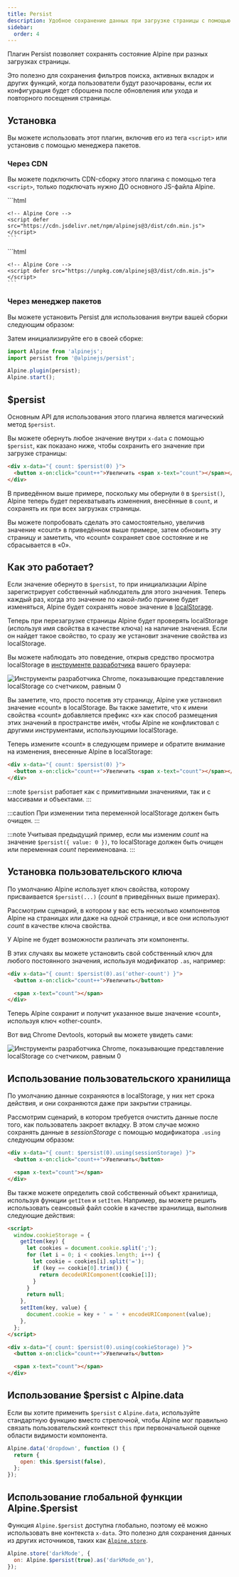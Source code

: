 ```yaml
---
title: Persist
description: Удобное сохранение данных при загрузке страницы с помощью localStorage и плагина для Alpine.js
sidebar:
  order: 4
---
```



Плагин Persist позволяет сохранять состояние Alpine при разных загрузках страницы.

Это полезно для сохранения фильтров поиска, активных вкладок и других функций, когда пользователи будут разочарованы, если их конфигурация будет сброшена после обновления или ухода и повторного посещения страницы.

## Установка

Вы можете использовать этот плагин, включив его из тега `<script>` или установив с помощью менеджера пакетов.

### Через CDN

Вы можете подключить CDN-сборку этого плагина с помощью тега `<script>`, только подключать нужно ДО основного JS-файла Alpine.

<Tabs>
  <TabItem label="jsDelivr CDN">
    ```html
    <!-- Persist Plugin -->
    <script defer src="https://cdn.jsdelivr.net/npm/@alpinejs/persist@3/dist/cdn.min.js"></script>

    <!-- Alpine Core -->
    <script defer src="https://cdn.jsdelivr.net/npm/alpinejs@3/dist/cdn.min.js"></script>
    ```
  </TabItem>
  <TabItem label="unpkg CDN">
    ```html
    <!-- Persist Plugin -->
    <script defer src="https://unpkg.com/@alpinejs/persist@latest/dist/cdn.min.js"></script>

    <!-- Alpine Core -->
    <script defer src="https://unpkg.com/alpinejs@3/dist/cdn.min.js"></script>
    ```
  </TabItem>
</Tabs>

### Через менеджер пакетов

Вы можете установить Persist для использования внутри вашей сборки следующим образом:

<PackageManagers pkg="@alpinejs/persist" icons={false} />

Затем инициализируйте его в своей сборке:

```js {2, 4}
import Alpine from 'alpinejs';
import persist from '@alpinejs/persist';

Alpine.plugin(persist);
Alpine.start();
```

## $persist

Основным API для использования этого плагина является магический метод `$persist`.

Вы можете обернуть любое значение внутри `x-data` с помощью `$persist`, как показано ниже, чтобы сохранить его значение при загрузке страницы:

```html live "$persist"
<div x-data="{ count: $persist(0) }">
  <button x-on:click="count++">Увеличить <span x-text="count"></span></button>
</div>
```

В приведённом выше примере, поскольку мы обернули `0` в `$persist()`, Alpine теперь будет перехватывать изменения, внесённые в `count`, и сохранять их при всех загрузках страницы.

Вы можете попробовать сделать это самостоятельно, увеличив значение «count» в приведённом выше примере, затем обновить эту страницу и заметить, что «count» сохраняет свое состояние и не сбрасывается в «0».

## Как это работает?

Если значение обернуто в `$persist`, то при инициализации Alpine зарегистрирует собственный наблюдатель для этого значения. Теперь каждый раз, когда это значение по какой-либо причине будет изменяться, Alpine будет сохранять новое значение в [localStorage](https://developer.mozilla.org/ru/docs/Web/API/Window/localStorage).

Теперь при перезагрузке страницы Alpine будет проверять localStorage (используя имя свойства в качестве ключа) на наличие значения. Если он найдет такое свойство, то сразу же установит значение свойства из localStorage.

Вы можете наблюдать это поведение, открыв средство просмотра localStorage в [инструменте разработчика](https://developer.chrome.com/docs/devtools/storage/localstorage/) вашего браузера:

![Инструменты разработчика Chrome, показывающие представление localStorage со счетчиком, равным 0](https://alpinejs.dev/img/persist_devtools.png)

Вы заметите, что, просто посетив эту страницу, Alpine уже установил значение «count» в localStorage. Вы также заметите, что к имени свойства «count» добавляется префикс «_x_» как способ размещения этих значений в пространстве имён, чтобы Alpine не конфликтовал с другими инструментами, использующими localStorage.

Теперь измените «count» в следующем примере и обратите внимание на изменения, внесенные Alpine в localStorage:

```html live "$persist"
<div x-data="{ count: $persist(0) }">
  <button x-on:click="count++">Увеличить <span x-text="count"></span></button>
</div>
```

:::note
    `$persist` работает как с примитивными значениями, так и с массивами и объектами.
:::

:::caution
    При изменении типа переменной localStorage должен быть очищен.
:::

:::note
    Учитывая предыдущий пример, если мы изменим _count_ на значение `$persist({ value: 0 })`, то localStorage должен быть очищен или переменная _count_ переименована.
:::

## Установка пользовательского ключа

По умолчанию Alpine использует ключ свойства, которому присваивается `$persist(...)` (_count_ в приведённых выше примерах).

Рассмотрим сценарий, в котором у вас есть несколько компонентов Alpine на страницах или даже на одной странице, и все они используют _count_ в качестве ключа свойства.

У Alpine не будет возможности различать эти компоненты.

В этих случаях вы можете установить свой собственный ключ для любого постоянного значения, используя модификатор `.as`, например:

```html ".as"
<div x-data="{ count: $persist(0).as('other-count') }">
  <button x-on:click="count++">Увеличить</button>

  <span x-text="count"></span>
</div>
```

Теперь Alpine сохранит и получит указанное выше значение «count», используя ключ «other-count».

Вот вид Chrome Devtools, который вы можете увидеть сами:

![Инструменты разработчика Chrome, показывающие представление localStorage со счетчиком, равным 0](https://alpinejs.dev/img/persist_custom_key_devtools.png)

## Использование пользовательского хранилища

По умолчанию данные сохраняются в localStorage, у них нет срока действия, и они сохраняются даже при закрытии страницы.

Рассмотрим сценарий, в котором требуется очистить данные после того, как пользователь закроет вкладку. В этом случае можно сохранять данные в _sessionStorage_ с помощью модификатора `.using` следующим образом:

```html ".using"
<div x-data="{ count: $persist(0).using(sessionStorage) }">
  <button x-on:click="count++">Увеличить</button>

  <span x-text="count"></span>
</div>
```

Вы также можете определить свой собственный объект хранилища, используя функции `getItem` и `setItem`. Например, вы можете решить использовать сеансовый файл cookie в качестве хранилища, выполнив следующие действия:

```html "getItem" "setItem"
<script>
  window.cookieStorage = {
    getItem(key) {
      let cookies = document.cookie.split(';');
      for (let i = 0; i < cookies.length; i++) {
        let cookie = cookies[i].split('=');
        if (key == cookie[0].trim()) {
          return decodeURIComponent(cookie[1]);
        }
      }
      return null;
    },
    setItem(key, value) {
      document.cookie = key + ' = ' + encodeURIComponent(value);
    },
  };
</script>

<div x-data="{ count: $persist(0).using(cookieStorage) }">
  <button x-on:click="count++">Увеличить</button>

  <span x-text="count"></span>
</div>
```

## Использование $persist с Alpine.data

Если вы хотите применить `$persist` с `Alpine.data`, используйте стандартную функцию вместо стрелочной, чтобы Alpine мог правильно связать пользовательский контекст `this` при первоначальной оценке области видимости компонента.

```js {3}
Alpine.data('dropdown', function () {
  return {
    open: this.$persist(false),
  };
});
```

## Использование глобальной функции Alpine.$persist

Функция `Alpine.$persist` доступна глобально, поэтому её можно использовать вне контекста `x-data`. Это полезно для сохранения данных из других источников, таких как [`Alpine.store`](/globals/alpine-store).

```js "Alpine.$persist"
Alpine.store('darkMode', {
  on: Alpine.$persist(true).as('darkMode_on'),
});
```
